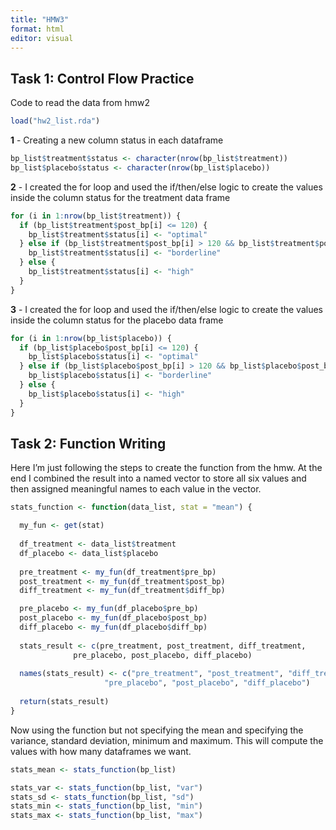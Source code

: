```yaml
---
title: "HMW3"
format: html
editor: visual
---
```


## Task 1: Control Flow Practice

Code to read the data from hmw2

```r

load("hw2_list.rda")

```

**1** - Creating a new column status in each dataframe

```r

bp_list$treatment$status <- character(nrow(bp_list$treatment))
bp_list$placebo$status <- character(nrow(bp_list$placebo))

```

**2** - I created the for loop and used the if/then/else logic to create the values inside the column status for the treatment data frame

```r

for (i in 1:nrow(bp_list$treatment)) {
  if (bp_list$treatment$post_bp[i] <= 120) {
    bp_list$treatment$status[i] <- "optimal"
  } else if (bp_list$treatment$post_bp[i] > 120 && bp_list$treatment$post_bp[i] <= 130) {
    bp_list$treatment$status[i] <- "borderline"
  } else {
    bp_list$treatment$status[i] <- "high"
  }
}

```

**3** - I created the for loop and used the if/then/else logic to create the values inside the column status for the placebo data frame

```r

for (i in 1:nrow(bp_list$placebo)) {
  if (bp_list$placebo$post_bp[i] <= 120) {
    bp_list$placebo$status[i] <- "optimal"
  } else if (bp_list$placebo$post_bp[i] > 120 && bp_list$placebo$post_bp[i] <= 130) {
    bp_list$placebo$status[i] <- "borderline"
  } else {
    bp_list$placebo$status[i] <- "high"
  }
}

```

## Task 2: Function Writing

Here I'm just following the steps to create the function from the hmw. At the end I combined the result into a named vector to store all six values and then assigned meaningful names to each value in the vector.

```r

stats_function <- function(data_list, stat = "mean") {

  my_fun <- get(stat)
  
  df_treatment <- data_list$treatment
  df_placebo <- data_list$placebo
  
  pre_treatment <- my_fun(df_treatment$pre_bp)
  post_treatment <- my_fun(df_treatment$post_bp)
  diff_treatment <- my_fun(df_treatment$diff_bp)

  pre_placebo <- my_fun(df_placebo$pre_bp)
  post_placebo <- my_fun(df_placebo$post_bp)
  diff_placebo <- my_fun(df_placebo$diff_bp)
  
  stats_result <- c(pre_treatment, post_treatment, diff_treatment, 
              pre_placebo, post_placebo, diff_placebo)
  
  names(stats_result) <- c("pre_treatment", "post_treatment", "diff_treatment",
                     "pre_placebo", "post_placebo", "diff_placebo")
  
  return(stats_result)
}
```

Now using the function but not specifying the mean and specifying the variance, standard deviation, minimum and maximum. This will compute the values with how many dataframes we want.

```r

stats_mean <- stats_function(bp_list)

stats_var <- stats_function(bp_list, "var")
stats_sd <- stats_function(bp_list, "sd")
stats_min <- stats_function(bp_list, "min")
stats_max <- stats_function(bp_list, "max")

```